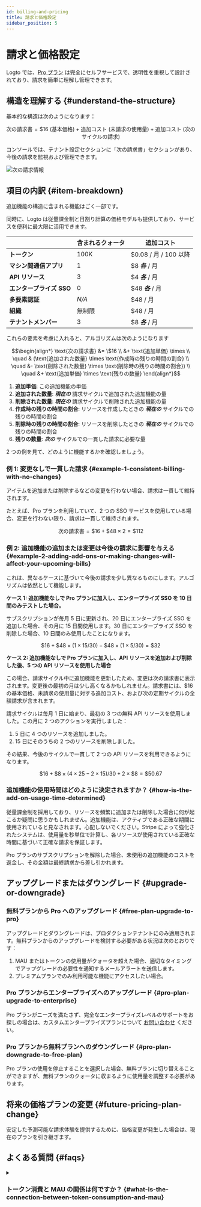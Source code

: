 ```yaml
---
id: billing-and-pricing
title: 請求と価格設定
sidebar_position: 5
---
```


# 請求と価格設定

Logto では、[Pro プラン](https://logto.io/pricing) は完全にセルフサービスで、透明性を重視して設計されており、請求を簡単に理解し管理できます。

## 構造を理解する \{#understand-the-structure}

基本的な構造は次のようになります：

```math
\text{次の請求書} = \$16\text{ (基本価格)} + \text{追加コスト (未請求の使用量)} + \text{追加コスト (次のサイクルの請求)}
```

コンソールでは、テナント設定セクションに「次の請求書」セクションがあり、今後の請求を監視および管理できます。

![次の請求情報](./assets/next-billing-info.png)

## 項目の内訳 \{#item-breakdown}

追加機能の構造に含まれる機能はごく一部です。

同時に、Logto は従量課金制と日割り計算の価格モデルも提供しており、サービスを便利に最大限に活用できます。

|                          | 含まれるクォータ | 追加コスト            |
| ------------------------ | ---------------- | --------------------- |
| **トークン**             | 100K             | $0.08 / 月 / 100 以降 |
| **マシン間通信アプリ**   | 1                | $8 **_各_** / 月      |
| **API リソース**         | 3                | $4 **_各_** / 月      |
| **エンタープライズ SSO** | 0                | $48 **_各_** / 月     |
| **多要素認証**           | _N/A_            | $48 / 月              |
| **組織**                 | 無制限           | $48 / 月              |
| **テナントメンバー**     | 3                | $8 **_各_** / 月      |

これらの要素を考慮に入れると、アルゴリズムは次のようになります

```math
\begin{align*}
\text{次の請求書} &= \$16 \\
&+ \text{追加単価} \times \\
\quad & (\text{追加された数量} \times \text{作成時の残りの時間の割合} \\
\quad &- \text{削除された数量} \times \text{削除時の残りの時間の割合}) \\
\quad &+ \text{追加単価} \times \text{残りの数量}
\end{align*}
```

1. **追加単価**: この追加機能の単価
2. **追加された数量**: **_現在の_** 請求サイクルで追加された追加機能の量
3. **削除された数量**: **_現在の_** 請求サイクルで削除された追加機能の量
4. **作成時の残りの時間の割合**: リソースを作成したときの **_現在の_** サイクルでの残りの時間の割合
5. **削除時の残りの時間の割合**: リソースを削除したときの **_現在の_** サイクルでの残りの時間の割合
6. **残りの数量**: **_次の_** サイクルでの一貫した請求に必要な量

2 つの例を見て、どのように機能するかを確認しましょう。

### 例 1: 変更なしで一貫した請求 \{#example-1-consistent-billing-with-no-changes}

アイテムを追加または削除するなどの変更を行わない場合、請求は一貫して維持されます。

たとえば、Pro プランを利用していて、2 つの SSO サービスを使用している場合、変更を行わない限り、請求は一貫して維持されます。

```math
\text{次の請求書} = \$ 16 + \$ 48 \times 2 = \$ 112
```

### 例 2: 追加機能の追加または変更は今後の請求に影響を与える \{#example-2-adding-add-ons-or-making-changes-will-affect-your-upcoming-bills}

これは、異なるケースに基づいて今後の請求を少し異なるものにします。アルゴリズムは依然として機能します。

**ケース 1: 追加機能なしで Pro プランに加入し、エンタープライズ SSO を 10 日間のみテストした場合。**

サブスクリプションが毎月 5 日に更新され、20 日にエンタープライズ SSO を追加した場合、その月に 15 日間使用します。30 日にエンタープライズ SSO を削除した場合、10 日間のみ使用したことになります。

```math
\$16 + \$48 \times (1 \times 15 / 30) - \$48 \times (1 \times 5 / 30) = \$32
```

**ケース 2: 追加機能なしで Pro プランに加入し、API リソースを追加および削除した後、5 つの API リソースを使用した場合**

この場合、請求サイクル中に追加機能を更新したため、変更は次の請求書に表示されます。変更後の最初の月は少し高くなるかもしれません。請求書には、$16 の基本価格、未請求の使用量に対する追加コスト、および次の定期サイクルの全額請求が含まれます。

請求サイクルは毎月 1 日に始まり、最初の 3 つの無料 API リソースを使用しました。この月に 2 つのアクションを実行しました：

1. 5 日に 4 つのリソースを追加しました。
2. 15 日にそのうちの 2 つのリソースを削除しました。

その結果、今後のサイクルで一貫して 2 つの API リソースを利用できるようになります。

```math
\$16 + \$8 \times (4 \times 25 - 2 \times 15) / 30 + 2 \times \$8 = \$50.67
```

### 追加機能の使用時間はどのように決定されますか？ \{#how-is-the-add-on-usage-time-determined}

従量課金制を採用しており、リソースを頻繁に追加または削除した場合に何が起こるか疑問に思うかもしれません。追加機能は、アクティブである正確な期間に使用されていると見なされます。心配しないでください。Stripe によって強化されたシステムは、使用量を秒単位で計算し、各リソースが使用されている正確な時間に基づいて正確な請求を保証します。

Pro プランのサブスクリプションを解除した場合、未使用の追加機能のコストを返金し、その金額は最終請求から差し引かれます。

## アップグレードまたはダウングレード \{#upgrade-or-downgrade}

### 無料プランから Pro へのアップグレード \{#free-plan-upgrade-to-pro}

アップグレードとダウングレードは、プロダクションテナントにのみ適用されます。無料プランからのアップグレードを検討する必要がある状況は次のとおりです：

1. MAU またはトークンの使用量がクォータを超えた場合、適切なタイミングでアップグレードの必要性を通知するメールアラートを送信します。
2. プレミアムプランでのみ利用可能な機能にアクセスしたい場合。

### Pro プランからエンタープライズへのアップグレード \{#pro-plan-upgrade-to-enterprise}

Pro プランがニーズを満たさず、完全なエンタープライズレベルのサポートをお探しの場合は、カスタムエンタープライズプランについて [お問い合わせ](https://logto.io/contact) ください。

### Pro プランから無料プランへのダウングレード \{#pro-plan-downgrade-to-free-plan}

Pro プランの使用を停止することを選択した場合、無料プランに切り替えることができますが、無料プランのクォータに収まるように使用量を調整する必要があります。

## 将来の価格プランの変更 \{#future-pricing-plan-change}

安定した予測可能な請求体験を提供するために、価格変更が発生した場合は、現在のプランを引き継ぎます。

## よくある質問 \{#faqs}

<details>

<summary>

### トークン消費と MAU の関係は何ですか？ \{#what-is-the-connection-between-token-consumption-and-mau}

</summary>

Logto はトークンベースの認証 (Authentication) を使用しています。1 回のユーザーサインインには、ID トークン、アクセス トークン、リフレッシュ トークンの 2 つまたは 3 つのトークンが消費される場合があります。M2M や組織 (Organization) などの機能を使用する場合、M2M トークンや組織トークンなどの追加トークンも関与する可能性があります。トークン消費は、ユーザーがシステムとどのようにやり取りするかに依存します。これを追跡するために、<CloudLink to="/dashboard">Console > Dashboard</CloudLink> でリアルタイムのトークン使用状況の監視を提供しています。例として、無料プランでは 100k トークンが無料で提供されており、約 30k-50k MAU (月間アクティブユーザー) をサポートできます。

</details>
